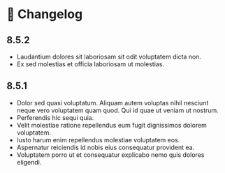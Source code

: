 
<Meta title="About/Changelog" />

# 🚀 Changelog

## 8.5.2

- Laudantium dolores sit laboriosam sit odit voluptatem dicta non.
- Ex sed molestias et officia laboriosam ut molestias.

## 8.5.1

- Dolor sed quasi voluptatum. Aliquam autem voluptas nihil nesciunt neque vero voluptatem quam quod. Qui id quae ut veniam ut nostrum.
- Perferendis hic sequi quia.
- Velit molestiae ratione repellendus eum fugit dignissimos dolorem voluptatem.
- Iusto harum enim repellendus molestiae voluptatem eos.
- Aspernatur reiciendis id nobis eius consequatur provident ea.
- Voluptatem porro ut et consequatur explicabo nemo quis dolores eligendi.
